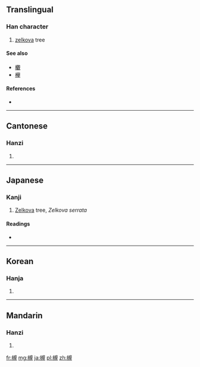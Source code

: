 {{delete|nonsense}}
{{also|規}}
==Translingual==

===Han character===
{{Han char|rn=75|rad=木|as=11|sn=15|four=4691<sub>0</sub>|canj=木手人山 (DQOU)}}

# [[zelkova]] tree

====See also====
* [[欟]]<!-- looks like a traditional version? -->
* [[欅]]

====References====
* {{Han ref|kx=0548.110|dkj=15390|dj=0935.280|hdz=21272.060|uh=69FB|ud=27131|bh=E5E2|bd=58850}}

----

==Cantonese==

===Hanzi===
{{yue-hanzi|jyut=|y=kwai1}}

# {{defn|lang=yue|sort=木11}}

----

==Japanese==

===Kanji===
{{ja-kanji|grade=|rs=木11}}

# [[Zelkova]] tree, ''Zelkova serrata''

{{wikispecies|Zelkova serrata}}

====Readings====
* {{ja-readings|on=[[き]] (ki)|kun=[[つき]] (tsuki)}}

----

==Korean==

===Hanja===
{{ko-hanja|hangeul=[[규]]|eumhun=|rv=gyu|mr=kyu|y=kyu}}

# {{defn|lang=ko|sort=木11}}

----

==Mandarin==

===Hanzi===
{{cmn-hanzi|pin=[[guī]] ([[gui1]])|wg=kuei<sup>1</sup>}}

# {{defn|lang=cmn|sort=木11}}

[[fr:槻]]
[[mg:槻]]
[[ja:槻]]
[[pl:槻]]
[[zh:槻]]